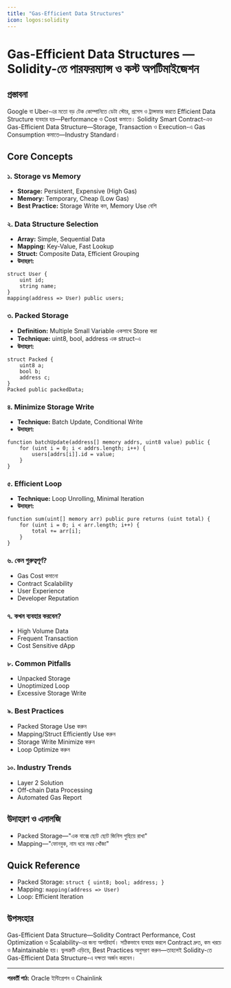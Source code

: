 ```yaml
---
title: "Gas-Efficient Data Structures"
icon: logos:solidity
---
```


# Gas-Efficient Data Structures — Solidity-তে পারফরম্যান্স ও কস্ট অপটিমাইজেশন

## প্রস্তাবনা

Google বা Uber-এর মতো বড় টেক কোম্পানিতে ডেটা স্টোর, প্রসেস ও ট্রান্সফার করতে Efficient Data Structure ব্যবহার হয়—Performance ও Cost কমাতে। Solidity Smart Contract-এও Gas-Efficient Data Structure—Storage, Transaction ও Execution-এ Gas Consumption কমাতে—Industry Standard।

## Core Concepts

### ১. Storage vs Memory
- **Storage:** Persistent, Expensive (High Gas)
- **Memory:** Temporary, Cheap (Low Gas)
- **Best Practice:** Storage Write কম, Memory Use বেশি

### ২. Data Structure Selection
- **Array:** Simple, Sequential Data
- **Mapping:** Key-Value, Fast Lookup
- **Struct:** Composite Data, Efficient Grouping
- **উদাহরণ:**
```solidity
struct User {
    uint id;
    string name;
}
mapping(address => User) public users;
```

### ৩. Packed Storage
- **Definition:** Multiple Small Variable একসাথে Store করা
- **Technique:** uint8, bool, address এক struct-এ
- **উদাহরণ:**
```solidity
struct Packed {
    uint8 a;
    bool b;
    address c;
}
Packed public packedData;
```

### ৪. Minimize Storage Write
- **Technique:** Batch Update, Conditional Write
- **উদাহরণ:**
```solidity
function batchUpdate(address[] memory addrs, uint8 value) public {
    for (uint i = 0; i < addrs.length; i++) {
        users[addrs[i]].id = value;
    }
}
```

### ৫. Efficient Loop
- **Technique:** Loop Unrolling, Minimal Iteration
- **উদাহরণ:**
```solidity
function sum(uint[] memory arr) public pure returns (uint total) {
    for (uint i = 0; i < arr.length; i++) {
        total += arr[i];
    }
}
```

### ৬. কেন গুরুত্বপূর্ণ?
- Gas Cost কমানো
- Contract Scalability
- User Experience
- Developer Reputation

### ৭. কখন ব্যবহার করবেন?
- High Volume Data
- Frequent Transaction
- Cost Sensitive dApp

### ৮. Common Pitfalls
- Unpacked Storage
- Unoptimized Loop
- Excessive Storage Write

### ৯. Best Practices
- Packed Storage Use করুন
- Mapping/Struct Efficiently Use করুন
- Storage Write Minimize করুন
- Loop Optimize করুন

### ১০. Industry Trends
- Layer 2 Solution
- Off-chain Data Processing
- Automated Gas Report

## উদাহরণ ও এনালজি
- Packed Storage—"এক বাক্সে ছোট ছোট জিনিস গুছিয়ে রাখা"
- Mapping—"ফোনবুক, নাম ধরে নম্বর খোঁজা"

## Quick Reference
- Packed Storage: `struct { uint8; bool; address; }`
- Mapping: `mapping(address => User)`
- Loop: Efficient Iteration

## উপসংহার

Gas-Efficient Data Structure—Solidity Contract Performance, Cost Optimization ও Scalability-এর জন্য অপরিহার্য। সঠিকভাবে ব্যবহার করলে Contract দ্রুত, কম খরচে ও Maintainable হয়। ভুলত্রুটি এড়িয়ে, Best Practices অনুসরণ করুন—তাহলেই Solidity-তে Gas-Efficient Data Structure-এ দক্ষতা অর্জন করবেন।

---

**পরবর্তী পাঠ:** Oracle ইন্টিগ্রেশন ও Chainlink
